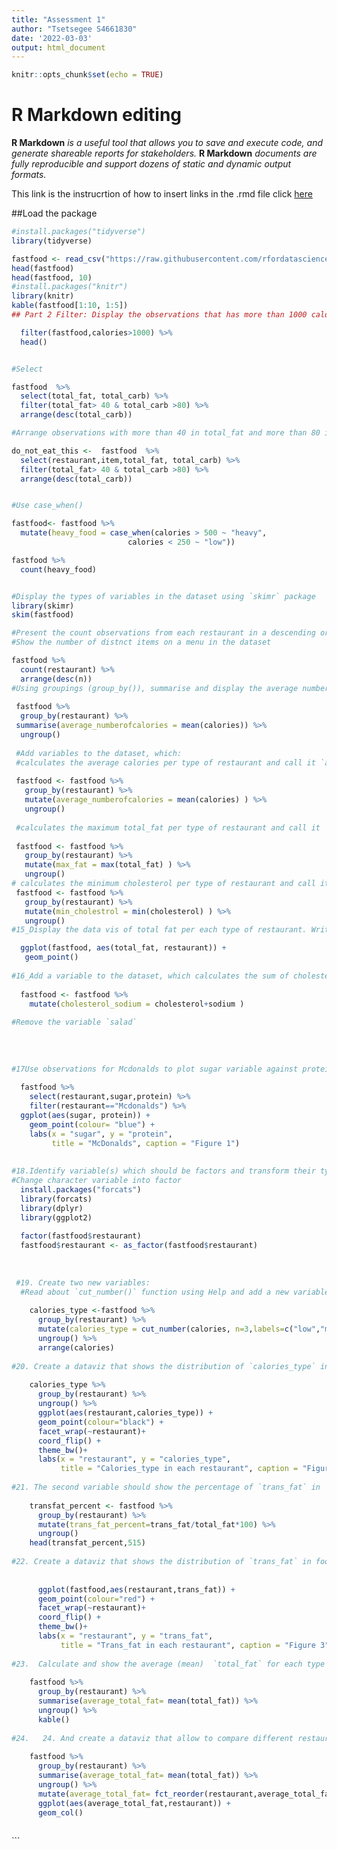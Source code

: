 ```yaml
---
title: "Assessment 1"
author: "Tsetsegee S4661830"
date: '2022-03-03'
output: html_document
---
```


```r
knitr::opts_chunk$set(echo = TRUE)
```

# R Markdown editing 

**R Markdown** *is a useful tool that allows you to save and execute code, and generate shareable reports for stakeholders.* **R Markdown** *documents are fully reproducible and support dozens of static and dynamic output formats.* 

This link is the  instrucrtion of how to insert links in the .rmd file click [here](https://rmarkdown.rstudio.com/lesson-8.html )

##Load the package

```r
#install.packages("tidyverse")
library(tidyverse)

fastfood <- read_csv("https://raw.githubusercontent.com/rfordatascience/tidytuesday/master/data/2018/2018-09-04/fastfood_calories.csv")
head(fastfood)
head(fastfood, 10)
#install.packages("knitr")
library(knitr)
kable(fastfood[1:10, 1:5])
## Part 2 Filter: Display the observations that has more than 1000 calories

  filter(fastfood,calories>1000) %>%
  head()


#Select

fastfood  %>%
  select(total_fat, total_carb) %>%
  filter(total_fat> 40 & total_carb >80) %>%
  arrange(desc(total_carb))

#Arrange observations with more than 40 in total_fat and more than 80 in total_carb in the descending order (PLEASE USE THE VARIABLE OF YOUR CHOICE TO ORGANISE THE DESCENDING ORDER) and save them to a new variable (dataset) called `dont_eat_this`

do_not_eat_this <-  fastfood  %>%
  select(restaurant,item,total_fat, total_carb) %>%
  filter(total_fat> 40 & total_carb >80) %>%
  arrange(desc(total_carb))


#Use case_when()  

fastfood<- fastfood %>%
  mutate(heavy_food = case_when(calories > 500 ~ "heavy",
                          calories < 250 ~ "low"))

fastfood %>%
  count(heavy_food)


#Display the types of variables in the dataset using `skimr` package 
library(skimr)
skim(fastfood)

#Present the count observations from each restaurant in a descending order  
#Show the number of distnct items on a menu in the dataset

fastfood %>%
  count(restaurant) %>%
  arrange(desc(n))
#Using groupings (group_by()), summarise and display the average number of calories for each restaurant.
  
 fastfood %>%
  group_by(restaurant) %>%
 summarise(average_numberofcalories = mean(calories)) %>%
  ungroup() 
 
 #Add variables to the dataset, which:
 #calculates the average calories per type of restaurant and call it `average_calories` 
   
 fastfood <- fastfood %>%
   group_by(restaurant) %>%
   mutate(average_numberofcalories = mean(calories) ) %>%
   ungroup()
 
 #calculates the maximum total_fat per type of restaurant and call it `max_fat` 
 
 fastfood <- fastfood %>%
   group_by(restaurant) %>%
   mutate(max_fat = max(total_fat) ) %>%
   ungroup()
# calculates the minimum cholesterol per type of restaurant and call it `min_cholesterol` 
 fastfood <- fastfood %>%
   group_by(restaurant) %>%
   mutate(min_cholestrol = min(cholesterol) ) %>%
   ungroup()
#15_Display the data vis of total fat per each type of restaurant. Write a narration (2-3 sentences) why you believe this type of data viz presents such information best. 

  ggplot(fastfood, aes(total_fat, restaurant)) +
   geom_point()
  
#16_Add a variable to the dataset, which calculates the sum of cholesterol and sodium and call it `cholesterol_sodium`.
  
  fastfood <- fastfood %>%
    mutate(cholesterol_sodium = cholesterol+sodium )
  
#Remove the variable `salad`
  
 
  
  
#17Use observations for Mcdonalds to plot sugar variable against protein with `geom_point()` 
  
  fastfood %>%
    select(restaurant,sugar,protein) %>%
    filter(restaurant=="Mcdonalds") %>%
  ggplot(aes(sugar, protein)) +
    geom_point(colour= "blue") +
    labs(x = "sugar", y = "protein",  
         title = "McDonalds", caption = "Figure 1")
  
  
#18.Identify variable(s) which should be factors and transform their type into a factor variable.
#Change character variable into factor
  install.packages("forcats")
  library(forcats)
  library(dplyr)
  library(ggplot2)
  
  factor(fastfood$restaurant)
  fastfood$restaurant <- as_factor(fastfood$restaurant)  
  
  
    
 #19. Create two new variables:
  #Read about `cut_number()` function using Help and add a new variable to the dataset `calories_type`. Use `calories` variable for `cut_number()` function to split it into 3 categories `n=3`, add labels `labels=c("low", "med", "high")` and make the dataset ordered by arranging it according to calories. 
    
    calories_type <-fastfood %>%
      group_by(restaurant) %>%
      mutate(calories_type = cut_number(calories, n=3,labels=c("low","med","high"))) %>%
      ungroup() %>%
      arrange(calories)
    
#20. Create a dataviz that shows the distribution of `calories_type` in food items for each type of restaurant. Think carefully about the choice of data viz. Use facets, coordinates and theme layers to make your data viz visually appealing and meaningful. Use factors related data viz functions.
  
    calories_type %>%
      group_by(restaurant) %>%
      ungroup() %>%
      ggplot(aes(restaurant,calories_type)) +
      geom_point(colour="black") +
      facet_wrap(~restaurant)+
      coord_flip() +
      theme_bw()+
      labs(x = "restaurant", y = "calories_type",  
           title = "Calories_type in each restaurant", caption = "Figure 2")
    
#21. The second variable should show the percentage of `trans_fat` in `total_fat`. Add the variable to the dataset and call it `trans_fat_percent`. Do not forget to save the updated dataset.
  
    transfat_percent <- fastfood %>%
      group_by(restaurant) %>%
      mutate(trans_fat_percent=trans_fat/total_fat*100) %>%
      ungroup()
    head(transfat_percent,515)
    
#22. Create a dataviz that shows the distribution of `trans_fat` in food items for each type of restaurant. Think carefully about the choice of data viz. Use facets, coordinates and theme layers to make your data viz visually appealing and meaningful
    
    
      ggplot(fastfood,aes(restaurant,trans_fat)) +
      geom_point(colour="red") +
      facet_wrap(~restaurant)+
      coord_flip() +
      theme_bw()+
      labs(x = "restaurant", y = "trans_fat",  
           title = "Trans_fat in each restaurant", caption = "Figure 3")
    
#23.  Calculate and show the average (mean)  `total_fat` for each type of restaurant. No need to save it as a variable.
    
    fastfood %>%
      group_by(restaurant) %>%
      summarise(average_total_fat= mean(total_fat)) %>%
      ungroup() %>%
      kable()
    
#24.   24. And create a dataviz that allow to compare different restaurants on this variable (`total_fat`). You can present it on one dataviz (= no facets). Think carefully about the choice of data viz. Use coordinates and theme layers to make your data viz visually appealing and meaningful. 
    
    fastfood %>%
      group_by(restaurant) %>%
      summarise(average_total_fat= mean(total_fat)) %>%
      ungroup() %>%
      mutate(average_total_fat= fct_reorder(restaurant,average_total_fat)) %>%
      ggplot(aes(average_total_fat,restaurant)) +
      geom_col()
    

```





```


